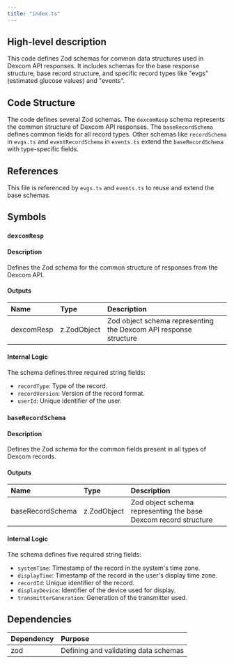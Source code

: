 ```yaml
---
title: "index.ts"
---
```


## High-level description
This code defines Zod schemas for common data structures used in Dexcom API responses. It includes schemas for the base response structure, base record structure, and specific record types like "evgs" (estimated glucose values) and "events".

## Code Structure
The code defines several Zod schemas. The `dexcomResp` schema represents the common structure of Dexcom API responses. The `baseRecordSchema` defines common fields for all record types. Other schemas like `recordSchema` in `evgs.ts` and `eventRecordSchema` in `events.ts` extend the `baseRecordSchema` with type-specific fields.

## References
This file is referenced by `evgs.ts` and `events.ts` to reuse and extend the base schemas.

## Symbols

### `dexcomResp`
#### Description
Defines the Zod schema for the common structure of responses from the Dexcom API.

#### Outputs
| Name | Type | Description |
|:-----|:-----|:------------|
| dexcomResp | z.ZodObject | Zod object schema representing the Dexcom API response structure |

#### Internal Logic
The schema defines three required string fields:
- `recordType`: Type of the record.
- `recordVersion`: Version of the record format.
- `userId`: Unique identifier of the user.

### `baseRecordSchema`
#### Description
Defines the Zod schema for the common fields present in all types of Dexcom records.

#### Outputs
| Name | Type | Description |
|:-----|:-----|:------------|
| baseRecordSchema | z.ZodObject | Zod object schema representing the base Dexcom record structure |

#### Internal Logic
The schema defines five required string fields:
- `systemTime`: Timestamp of the record in the system's time zone.
- `displayTime`: Timestamp of the record in the user's display time zone.
- `recordId`: Unique identifier of the record.
- `displayDevice`: Identifier of the device used for display.
- `transmitterGeneration`: Generation of the transmitter used.

## Dependencies
| Dependency | Purpose |
|:-----------|:--------|
| zod | Defining and validating data schemas |
